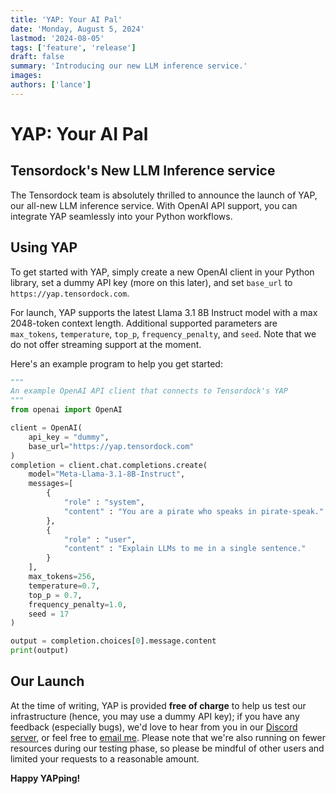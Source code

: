```yaml
---
title: 'YAP: Your AI Pal'
date: 'Monday, August 5, 2024'
lastmod: '2024-08-05'
tags: ['feature', 'release']
draft: false
summary: 'Introducing our new LLM inference service.'
images:
authors: ['lance']
---
```


# YAP: Your AI Pal

## Tensordock's New LLM Inference service

The Tensordock team is absolutely thrilled to announce the launch of YAP, our all-new LLM inference service. With OpenAI API support, you can integrate YAP seamlessly into your Python workflows.

## Using YAP

To get started with YAP, simply create a new OpenAI client in your Python library, set a dummy API key (more on this later), and set `base_url` to `https://yap.tensordock.com`.

For launch, YAP supports the latest Llama 3.1 8B Instruct model with a max 2048-token context length. Additional supported parameters are `max_tokens`, `temperature`, `top_p`, `frequency_penalty`, and `seed`. Note that we do not offer streaming support at the moment.

Here's an example program to help you get started:

```py
"""
An example OpenAI API client that connects to Tensordock's YAP
"""
from openai import OpenAI

client = OpenAI(
    api_key = "dummy",
    base_url="https://yap.tensordock.com"
)
completion = client.chat.completions.create(
    model="Meta-Llama-3.1-8B-Instruct",
    messages=[
        {
            "role" : "system",
            "content" : "You are a pirate who speaks in pirate-speak."
        },
        {
            "role" : "user",
            "content" : "Explain LLMs to me in a single sentence."
        }
    ],
    max_tokens=256,
    temperature=0.7,
    top_p = 0.7,
    frequency_penalty=1.0,
    seed = 17
)

output = completion.choices[0].message.content
print(output)
```

## Our Launch

At the time of writing, YAP is provided **free of charge** to help us test our infrastructure (hence, you may use a dummy API key); if you have any feedback (especially bugs), we'd love to hear from you in our [Discord server](https://discord.gg/Wrzqb4PH3t), or feel free to [email me](mailto:lance@tensordock.com). Please note that we're also running on fewer resources during our testing phase, so please be mindful of other users and limited your requests to a reasonable amount.

**Happy YAPping!**
